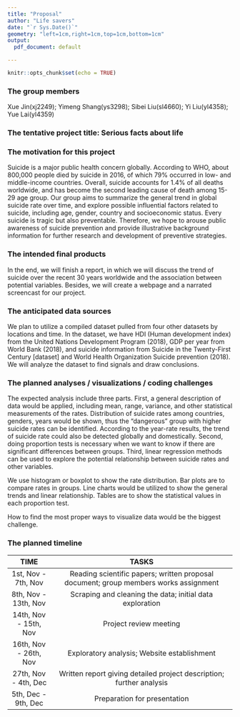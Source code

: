 ```yaml
---
title: "Proposal"
author: "Life savers"
date: "`r Sys.Date()`"
geometry: "left=1cm,right=1cm,top=1cm,bottom=1cm"
output:
  pdf_document: default

---
```


```r
knitr::opts_chunk$set(echo = TRUE)
```

### The group members

Xue Jin(xj2249); Yimeng Shang(ys3298); Sibei Liu(sl4660); Yi Liu(yl4358); Yue Lai(yl4359)

### The tentative project title: Serious facts about life

### The motivation for this project

Suicide is a major public health concern globally. According to WHO, about 800,000 people died by suicide in 2016, of which 79% occurred in low- and middle-income countries. Overall, suicide accounts for 1.4% of all deaths worldwide, and has become the second leading cause of death among 15-29 age group. Our group aims to summarize the general trend in global suicide rate over time, and explore possible influential factors related to suicide, including age, gender, country and socioeconomic status. Every suicide is tragic but also preventable. Therefore, we hope to arouse public awareness of suicide prevention and provide illustrative background information for further research and development  of preventive strategies. 

### The intended final products

In the end, we will finish a report, in which we will discuss the trend of suicide over the recent 30 years worldwide and the association between potential variables. Besides, we will create a webpage and a narrated screencast for our project.  

### The anticipated data sources

We plan to utilize a compiled dataset pulled from four other datasets by locations and time. In the dataset, we have HDI (Human development index) from the United Nations Development Program (2018), GDP per year from World Bank (2018), and suicide information from Suicide in the Twenty-First Century [dataset] and World Health Organization Suicide prevention (2018). We will analyze the dataset to find signals and draw conclusions.

### The planned analyses / visualizations / coding challenges

The expected analysis include three parts. First, a general description of data would be applied, including mean, range, variance, and other statistical measurements of the rates. Distribution of suicide rates among countries, genders, years would be shown, thus the "dangerous" group with higher suicide rates can be identified. According to the year-rate results, the trend of suicide rate could also be detected globally and domestically. Second, doing proportion tests is necessary when we want to know if there are significant differences between groups. Third, linear regression methods can be used to explore the potential relationship between suicide rates and other variables.

We use histogram or boxplot to show the rate distribution. Bar plots are to compare rates in groups. Line charts would be utilized to show the general trends and linear relationship. Tables are to show the statistical values in each proportion test.

How to find the most proper ways to visualize data would be the biggest challenge.

### The planned timeline

| TIME  | TASKS   |
| :------------------: | :----------------------------------------------------------------------------------: |
| 1st, Nov - 7th, Nov  | Reading scientific papers; written proposal document; group members works assignment  |
| 8th, Nov - 13th, Nov  | Scraping and cleaning the data; initial data exploration|
| 14th, Nov - 15th, Nov  |Project review meeting     |
| 16th, Nov - 26th, Nov |  Exploratory analysis; Website establishment |                         
| 27th, Nov - 4th, Dec  |Written report giving detailed project description; further analysis
| 5th, Dec - 9th, Dec    | Preparation for presentation     |


